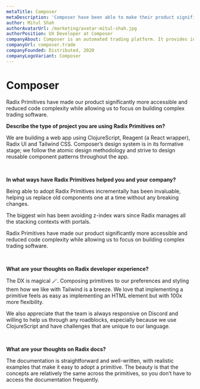 ```yaml
---
metaTitle: Composer
metaDescription: 'Composer have been able to make their product significantly more accessible and reduce code complexity while allowing them to focus on building complex trading software.'
author: Mitul Shah
authorAvatarUrl: /marketing/avatar-mitul-shah.jpg
authorPosition: UX Developer at Composer
companyAbout: Composer is an automated trading platform. It provides investors with the power to build a portfolio of hedge fund-like strategies without a spreadsheet or line of code.
companyUrl: composer.trade
companyFounded: Distributed, 2020
companyLogoVariant: Composer
---
```


# Composer

<HeroQuote>
  Radix Primitives have made our product significantly more accessible and
  reduced code complexity while allowing us to focus on building complex trading
  software.
</HeroQuote>

**Describe the type of project you are using Radix Primitives on?**

We are building a web app using ClojureScript, Reagent (a React wrapper), Radix UI and Tailwind CSS. Composer’s design system is in its formative stage; we follow the atomic design methodology and strive to design reusable component patterns throughout the app.

<br />

**In what ways have Radix Primitives helped you and your company?**

Being able to adopt Radix Primitives incrementally has been invaluable, helping us replace old components one at a time without any breaking changes.

The biggest win has been avoiding z-index wars since Radix manages all the stacking contexts with portals.

Radix Primitives have made our product significantly more accessible and reduced code complexity while allowing us to focus on building complex trading software.

<br />

**What are your thoughts on Radix developer experience?**

The DX is magical 🪄. Composing primitives to our preferences and styling them how we like with Tailwind is a breeze. We love that implementing a primitive feels as easy as implementing an HTML element but with 100x more flexibility.

We also appreciate that the team is always responsive on Discord and willing to help us through any roadblocks, especially because we use ClojureScript and have challenges that are unique to our language.

<br />

**What are your thoughts on Radix docs?**

The documentation is straightforward and well-written, with realistic examples that make it easy to adopt a primitive. The beauty is that the concepts are relatively the same across the primitives, so you don’t have to access the documentation frequently.
